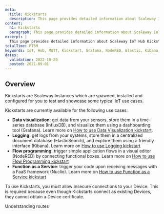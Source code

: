 ```yaml
---
meta:
  title: Kickstarts
  description: This page provides detailed information about Scaleway IoT Hub Kickstarts. 
content:
  h1: Kickstarts
  paragraph: This page provides detailed information about Scaleway IoT Hub Kickstarts. 
excerpt: |
  This page provides detailed information about Scaleway IoT Hub Kickstarts.
totalTime: PT5M
keywords: IoT, Hub, MQTT, Kickstart, Grafana, NodeRED, Elastic, Kibana, FaaS, Serverless
dates:
  validation: 2022-10-20
  posted: 2021-09-01
---
```

## Overview

Kickstarts are Scaleway Instances which are spawned, installed and configured for you to test and showcase some typical IoT use cases.


Kickstarts are currently available for the following use cases:

- **Data visualization**: get data from your sensors, store them in a time-series database (InfluxDB), and visualize them using a dashboarding tool (Grafana). Learn more on [How to use Data Visualization kickstart](/iot/iot-hub/how-to/use-dataviz-kickstart/).
- **Logging**: get logs from your systems, store them in a centralized document database (ElasticSearch), and explore them using a friendly interface (Kibana). Learn more on [How to use Logging kickstart](/iot/iot-hub/how-to/use-logging-kickstart/)
- **Flow programming**: trigger simple application flows in a visual editor (NodeRED) by connecting functional boxes. Learn more on [How to use Flow Programming kickstart](/iot/iot-hub/how-to/use-flow-programming-kickstart/)
- **Function as a Service**: trigger your code upon receiving messages with a FaaS framework (Nuclio). Learn more on [How to use Function as a Service kickstart](/iot/iot-hub/how-to/use-faas-kickstart/)

<Message type="important">

  To use Kickstarts, you must allow insecure connections to your Device. This is required because even though Kickstarts connect as existing Devices, they cannot obtain a Device certificate.

</Message>

<Navigation title="See Also">
  <PreviousButton to="/iot/iot-hub/reference-content/routes/">Understanding routes</PreviousButton>
</Navigation>
